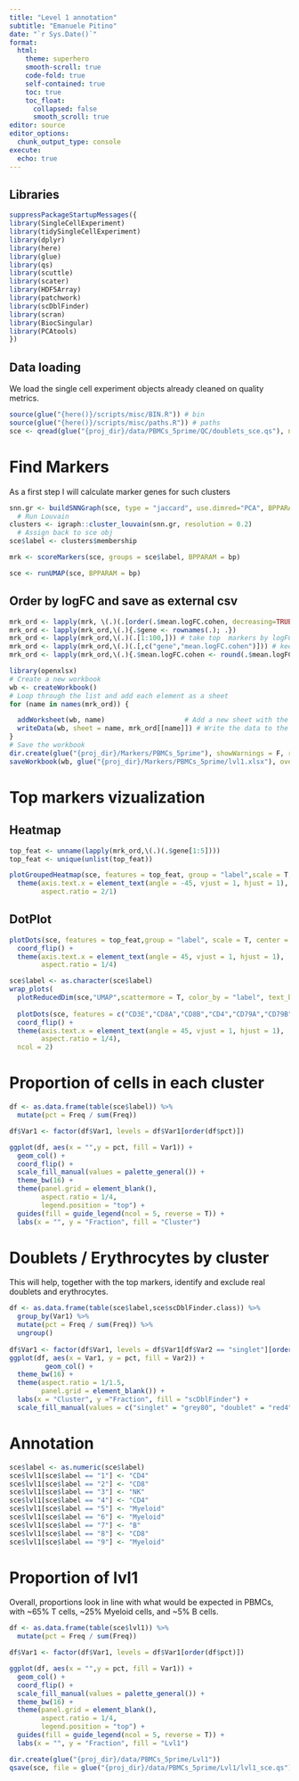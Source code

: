 ```yaml
---
title: "Level 1 annotation"
subtitle: "Emanuele Pitino"
date: "`r Sys.Date()`"
format: 
  html:
    theme: superhero
    smooth-scroll: true
    code-fold: true
    self-contained: true
    toc: true
    toc_float: 
      collapsed: false
      smooth_scroll: true
editor: source
editor_options: 
  chunk_output_type: console
execute:
  echo: true
---
```


## Libraries
```r
suppressPackageStartupMessages({
library(SingleCellExperiment)
library(tidySingleCellExperiment)
library(dplyr)
library(here)
library(glue)
library(qs)
library(scuttle)
library(scater)
library(HDF5Array)
library(patchwork)
library(scDblFinder)
library(scran)
library(BiocSingular)
library(PCAtools)
})
```

## Data loading
We load the single cell experiment objects already cleaned on quality metrics.
```r
source(glue("{here()}/scripts/misc/BIN.R")) # bin
source(glue("{here()}/scripts/misc/paths.R")) # paths
sce <- qread(glue("{proj_dir}/data/PBMCs_5prime/QC/doublets_sce.qs"), nthreads = 8)
```

# Find Markers
As a first step I will calculate marker genes for such clusters 
```r
snn.gr <- buildSNNGraph(sce, type = "jaccard", use.dimred="PCA", BPPARAM = bp)
  # Run Louvain
clusters <- igraph::cluster_louvain(snn.gr, resolution = 0.2)
  # Assign back to sce obj
sce$label <- clusters$membership

mrk <- scoreMarkers(sce, groups = sce$label, BPPARAM = bp)
```

```r
sce <- runUMAP(sce, BPPARAM = bp)
```

## Order by logFC and save as external csv
```r
mrk_ord <- lapply(mrk, \(.)(.[order(.$mean.logFC.cohen, decreasing=TRUE),])) # order by logFC
mrk_ord <- lapply(mrk_ord,\(.){.$gene <- rownames(.); .})
mrk_ord <- lapply(mrk_ord,\(.)(.[1:100,])) # take top  markers by logFC
mrk_ord <- lapply(mrk_ord,\(.)(.[,c("gene","mean.logFC.cohen")])) # keep only columns of interest
mrk_ord <- lapply(mrk_ord,\(.){.$mean.logFC.cohen <- round(.$mean.logFC.cohen,2); .}) # round values

library(openxlsx)
# Create a new workbook
wb <- createWorkbook()
# Loop through the list and add each element as a sheet
for (name in names(mrk_ord)) {

  addWorksheet(wb, name)                    # Add a new sheet with the list element name
  writeData(wb, sheet = name, mrk_ord[[name]]) # Write the data to the sheet
}
# Save the workbook
dir.create(glue("{proj_dir}/Markers/PBMCs_5prime"), showWarnings = F, recursive = T)
saveWorkbook(wb, glue("{proj_dir}/Markers/PBMCs_5prime/lvl1.xlsx"), overwrite = TRUE)
```

# Top markers vizualization

## Heatmap
```r
top_feat <- unname(lapply(mrk_ord,\(.)(.$gene[1:5])))
top_feat <- unique(unlist(top_feat))

plotGroupedHeatmap(sce, features = top_feat, group = "label",scale = T, center = T) +
  theme(axis.text.x = element_text(angle = -45, vjust = 1, hjust = 1),
        aspect.ratio = 2/1)
```

## DotPlot
```r
plotDots(sce, features = top_feat,group = "label", scale = T, center = T) +
  coord_flip() +
  theme(axis.text.x = element_text(angle = 45, vjust = 1, hjust = 1),
        aspect.ratio = 1/4)
```

```r
sce$label <- as.character(sce$label)
wrap_plots(
  plotReducedDim(sce,"UMAP",scattermore = T, color_by = "label", text_by = "label", point_size = 1) + scale_color_manual(values = palette_general()),
  
  plotDots(sce, features = c("CD3E","CD8A","CD8B","CD4","CD79A","CD79B","NKG7","NCAM1","CD14","FCGR3A"),group = "label", scale = T, center = T) +
  coord_flip() +
  theme(axis.text.x = element_text(angle = 45, vjust = 1, hjust = 1),
        aspect.ratio = 1/4),
  ncol = 2)
```

# Proportion of cells in each cluster
```r
df <- as.data.frame(table(sce$label)) %>%
  mutate(pct = Freq / sum(Freq))

df$Var1 <- factor(df$Var1, levels = df$Var1[order(df$pct)])

ggplot(df, aes(x = "",y = pct, fill = Var1)) +
  geom_col() +
  coord_flip() +
  scale_fill_manual(values = palette_general()) +
  theme_bw(16) +
  theme(panel.grid = element_blank(),
        aspect.ratio = 1/4,
        legend.position = "top") +
  guides(fill = guide_legend(ncol = 5, reverse = T)) +
  labs(x = "", y = "Fraction", fill = "Cluster")
```

# Doublets / Erythrocytes by cluster
This will help, together with the top markers, identify and exclude real doublets and erythrocytes.

```r
df <- as.data.frame(table(sce$label,sce$scDblFinder.class)) %>%
  group_by(Var1) %>%
  mutate(pct = Freq / sum(Freq)) %>%
  ungroup()
  
df$Var1 <- factor(df$Var1, levels = df$Var1[df$Var2 == "singlet"][order(-df$pct[df$Var2 == "singlet"])])
ggplot(df, aes(x = Var1, y = pct, fill = Var2)) + 
         geom_col() + 
  theme_bw(16) +
  theme(aspect.ratio = 1/1.5,
        panel.grid = element_blank()) +
  labs(x = "Cluster", y ="Fraction", fill = "scDblFinder") +
  scale_fill_manual(values = c("singlet" = "grey80", "doublet" = "red4"))
```

# Annotation
```r
sce$label <- as.numeric(sce$label)
sce$lvl1[sce$label == "1"] <- "CD4"
sce$lvl1[sce$label == "2"] <- "CD8"
sce$lvl1[sce$label == "3"] <- "NK"
sce$lvl1[sce$label == "4"] <- "CD4"
sce$lvl1[sce$label == "5"] <- "Myeloid"
sce$lvl1[sce$label == "6"] <- "Myeloid"
sce$lvl1[sce$label == "7"] <- "B"
sce$lvl1[sce$label == "8"] <- "CD8"
sce$lvl1[sce$label == "9"] <- "Myeloid"
```

# Proportion of lvl1
Overall, proportions look in line with what would be expected in PBMCs, with ~65% T cells, ~25% Myeloid cells, and ~5% B cells.
```r
df <- as.data.frame(table(sce$lvl1)) %>%
  mutate(pct = Freq / sum(Freq))

df$Var1 <- factor(df$Var1, levels = df$Var1[order(df$pct)])

ggplot(df, aes(x = "",y = pct, fill = Var1)) +
  geom_col() +
  coord_flip() +
  scale_fill_manual(values = palette_general()) +
  theme_bw(16) +
  theme(panel.grid = element_blank(),
        aspect.ratio = 1/4,
        legend.position = "top") +
  guides(fill = guide_legend(ncol = 5, reverse = T)) +
  labs(x = "", y = "Fraction", fill = "Lvl1")
```

```r
dir.create(glue("{proj_dir}/data/PBMCs_5prime/Lvl1"))
qsave(sce, file = glue("{proj_dir}/data/PBMCs_5prime/Lvl1/lvl1_sce.qs"), nthreads = 8)
```

